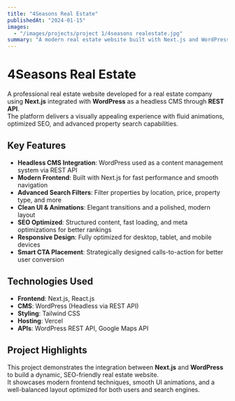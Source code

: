 ```yaml
---
title: "4Seasons Real Estate"
publishedAt: "2024-01-15"
images:
  - "/images/projects/project 1/4seasons realestate.jpg"
summary: "A modern real estate website built with Next.js and WordPress (as a headless CMS) via REST API, featuring smooth animations, advanced search filters, SEO optimization, and a clean user experience."
---
```


# 4Seasons Real Estate

A professional real estate website developed for a real estate company using **Next.js** integrated with **WordPress** as a headless CMS through **REST API**.  
The platform delivers a visually appealing experience with fluid animations, optimized SEO, and advanced property search capabilities.

## Key Features

- **Headless CMS Integration**: WordPress used as a content management system via REST API  
- **Modern Frontend**: Built with Next.js for fast performance and smooth navigation  
- **Advanced Search Filters**: Filter properties by location, price, property type, and more  
- **Clean UI & Animations**: Elegant transitions and a polished, modern layout  
- **SEO Optimized**: Structured content, fast loading, and meta optimizations for better rankings  
- **Responsive Design**: Fully optimized for desktop, tablet, and mobile devices  
- **Smart CTA Placement**: Strategically designed calls-to-action for better user conversion  

## Technologies Used

- **Frontend**: Next.js, React.js  
- **CMS**: WordPress (Headless via REST API)  
- **Styling**: Tailwind CSS  
- **Hosting**: Vercel  
- **APIs**: WordPress REST API, Google Maps API  

## Project Highlights

This project demonstrates the integration between **Next.js** and **WordPress** to build a dynamic, SEO-friendly real estate website.  
It showcases modern frontend techniques, smooth UI animations, and a well-balanced layout optimized for both users and search engines.
